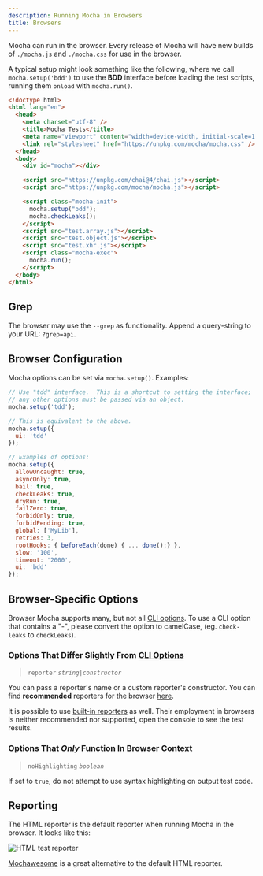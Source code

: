 ```yaml
---
description: Running Mocha in Browsers
title: Browsers
---
```


Mocha can run in the browser.
Every release of Mocha will have new builds of `./mocha.js` and `./mocha.css` for use in the browser.

A typical setup might look something like the following, where we call `mocha.setup('bdd')` to use the **BDD** interface before loading the test scripts, running them `onload` with `mocha.run()`.

```html
<!doctype html>
<html lang="en">
  <head>
    <meta charset="utf-8" />
    <title>Mocha Tests</title>
    <meta name="viewport" content="width=device-width, initial-scale=1.0" />
    <link rel="stylesheet" href="https://unpkg.com/mocha/mocha.css" />
  </head>
  <body>
    <div id="mocha"></div>

    <script src="https://unpkg.com/chai@4/chai.js"></script>
    <script src="https://unpkg.com/mocha/mocha.js"></script>

    <script class="mocha-init">
      mocha.setup("bdd");
      mocha.checkLeaks();
    </script>
    <script src="test.array.js"></script>
    <script src="test.object.js"></script>
    <script src="test.xhr.js"></script>
    <script class="mocha-exec">
      mocha.run();
    </script>
  </body>
</html>
```

## Grep

The browser may use the `--grep` as functionality.
Append a query-string to your URL: `?grep=api`.

## Browser Configuration

Mocha options can be set via `mocha.setup()`.
Examples:

```js
// Use "tdd" interface.  This is a shortcut to setting the interface;
// any other options must be passed via an object.
mocha.setup('tdd');

// This is equivalent to the above.
mocha.setup({
  ui: 'tdd'
});

// Examples of options:
mocha.setup({
  allowUncaught: true,
  asyncOnly: true,
  bail: true,
  checkLeaks: true,
  dryRun: true,
  failZero: true,
  forbidOnly: true,
  forbidPending: true,
  global: ['MyLib'],
  retries: 3,
  rootHooks: { beforeEach(done) { ... done();} },
  slow: '100',
  timeout: '2000',
  ui: 'bdd'
});
```

## Browser-Specific Options

Browser Mocha supports many, but not all [CLI options](./configuring).
To use a CLI option that contains a "-", please convert the option to camelCase, (eg. `check-leaks` to `checkLeaks`).

### Options That Differ Slightly From [CLI Options](./configuring)

> `reporter` _`string|constructor`_

You can pass a reporter's name or a custom reporter's constructor.
You can find **recommended** reporters for the browser [here](#reporting).

It is possible to use [built-in reporters](../reporters/spec) as well.
Their employment in browsers is neither recommended nor supported, open the console to see the test results.

### Options That _Only_ Function In Browser Context

> `noHighlighting` _`boolean`_

If set to `true`, do not attempt to use syntax highlighting on output test code.

## Reporting

The HTML reporter is the default reporter when running Mocha in the browser.
It looks like this:

![HTML test reporter](./reporter-html.png)

[Mochawesome](https://npm.im/mochawesome) is a great alternative to the default HTML reporter.
